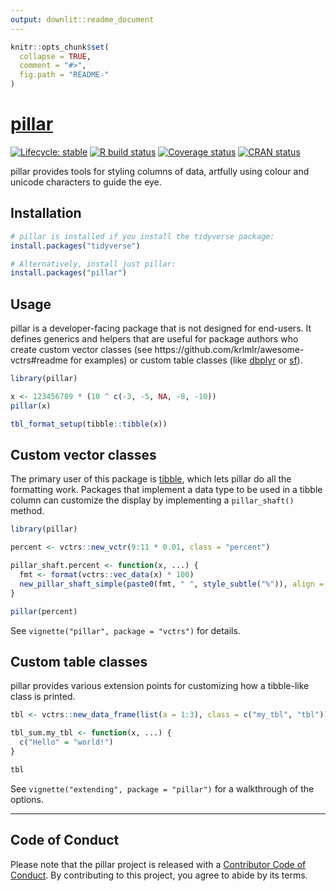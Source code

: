 ```yaml
---
output: downlit::readme_document
---
```

<!-- README.md is generated from README.Rmd on GitHub Actions: do not edit by hand -->


<!-- .github/README.md is copied manually from README.md and adapted -->

```r
knitr::opts_chunk$set(
  collapse = TRUE,
  comment = "#>",
  fig.path = "README-"
)
```


# [pillar](https://pillar.r-lib.org/)

<!-- badges: start -->
[![Lifecycle: stable](https://img.shields.io/badge/lifecycle-stable-brightgreen.svg)](https://lifecycle.r-lib.org/articles/stages.html#stable)
[![R build status](https://github.com/r-lib/pillar/workflows/R-CMD-check/badge.svg)](https://github.com/r-lib/pillar/actions)
[![Coverage status](https://codecov.io/gh/r-lib/pillar/branch/master/graph/badge.svg)](https://codecov.io/github/r-lib/pillar?branch=master)
[![CRAN status](https://www.r-pkg.org/badges/version/pillar)](https://cran.r-project.org/package=pillar)
<!-- badges: end -->


pillar provides tools for styling columns of data, artfully using colour and unicode characters to guide the eye.


## Installation

```r
# pillar is installed if you install the tidyverse package:
install.packages("tidyverse")

# Alternatively, install just pillar:
install.packages("pillar")
```


## Usage

pillar is a developer-facing package that is not designed for end-users.
It defines generics and helpers that are useful for package authors who create custom vector classes (see https://github.com/krlmlr/awesome-vctrs#readme for examples) or custom table classes (like [dbplyr](https://dbplyr.tidyverse.org/) or [sf](https://r-spatial.github.io/sf/)).

```r
library(pillar)

x <- 123456789 * (10 ^ c(-3, -5, NA, -8, -10))
pillar(x)

tbl_format_setup(tibble::tibble(x))
```

## Custom vector classes

The primary user of this package is [tibble](https://github.com/tidyverse/tibble), which lets pillar do all the formatting work.
Packages that implement a data type to be used in a tibble column can customize the display by implementing a `pillar_shaft()` method.

```r
library(pillar)

percent <- vctrs::new_vctr(9:11 * 0.01, class = "percent")

pillar_shaft.percent <- function(x, ...) {
  fmt <- format(vctrs::vec_data(x) * 100)
  new_pillar_shaft_simple(paste0(fmt, " ", style_subtle("%")), align = "right")
}

pillar(percent)
```

See `vignette("pillar", package = "vctrs")` for details.


## Custom table classes

pillar provides various extension points for customizing how a tibble-like class is printed.

```r
tbl <- vctrs::new_data_frame(list(a = 1:3), class = c("my_tbl", "tbl"))

tbl_sum.my_tbl <- function(x, ...) {
  c("Hello" = "world!")
}

tbl
```

See `vignette("extending", package = "pillar")` for a walkthrough of the options.

---

## Code of Conduct

Please note that the pillar project is released with a [Contributor Code of Conduct](https://pillar.r-lib.org/CODE_OF_CONDUCT.html).
By contributing to this project, you agree to abide by its terms.
